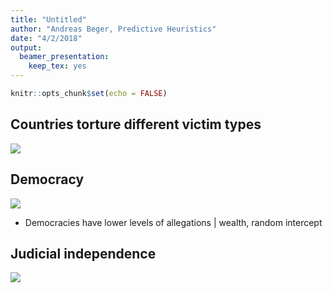 ```yaml
---
title: "Untitled"
author: "Andreas Beger, Predictive Heuristics"
date: "4/2/2018"
output: 
  beamer_presentation:
    keep_tex: yes
---
```


```r
knitr::opts_chunk$set(echo = FALSE)
```

## Countries torture different victim types

![](../output/allegations-by-victim-scatterplots.png)

## Democracy

![](../output/avg-allegations-by-regime.png)

- Democracies have lower levels of allegations | wealth, random intercept

## Judicial independence

![](../output/scatterplot-itt-allegations-v-lji.png)

